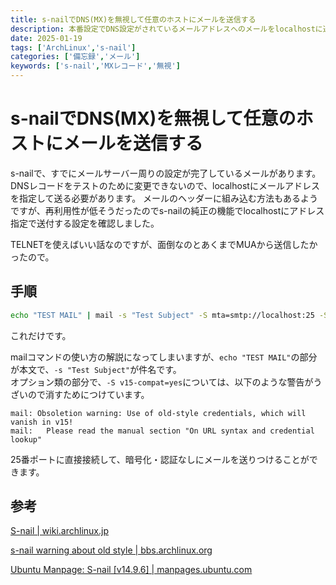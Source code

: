 ```yaml
---
title: s-nailでDNS(MX)を無視して任意のホストにメールを送信する
description: 本番設定でDNS設定がされているメールアドレスへのメールをlocalhostに送信したかったのです
date: 2025-01-19
tags: ['ArchLinux','s-nail']
categories: ['備忘録','メール']
keywords: ['s-nail','MXレコード','無視']
---
```


# s-nailでDNS(MX)を無視して任意のホストにメールを送信する

s-nailで、すでにメールサーバー周りの設定が完了しているメールがあります。DNSレコードをテストのために変更できないので、localhostにメールアドレスを指定して送る必要があります。
メールのヘッダーに組み込む方法もあるようですが、再利用性が低そうだったのでs-nailの純正の機能でlocalhostにアドレス指定で送付する設定を確認しました。

TELNETを使えばいい話なのですが、面倒なのとあくまでMUAから送信したかったので。

## 手順

```sh
echo "TEST MAIL" | mail -s "Test Subject" -S mta=smtp://localhost:25 -S smtp-auth=none -S v15-compat=yes  user@domain.tld
```

これだけです。

mailコマンドの使い方の解説になってしまいますが、`echo "TEST MAIL"`の部分が本文で、`-s "Test Subject"`が件名です。  
オプション類の部分で、`-S v15-compat=yes`については、以下のような警告がうざいので消すためにつけています。

```
mail: Obsoletion warning: Use of old-style credentials, which will vanish in v15!
mail:   Please read the manual section "On URL syntax and credential lookup"
```

25番ポートに直接接続して、暗号化・認証なしにメールを送りつけることができます。


## 参考

[S-nail | wiki.archlinux.jp](https://wiki.archlinux.jp/index.php/S-nail)

[s-nail warning about old style | bbs.archlinux.org](https://bbs.archlinux.org/viewtopic.php?id=252939)

[Ubuntu Manpage: S-nail [v14.9.6] | manpages.ubuntu.com](https://manpages.ubuntu.com/manpages/bionic/man1/s-nail.1.html)
